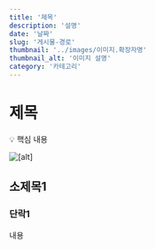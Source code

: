 ```yaml
---
title: '제목'
description: '설명'
date: '날짜'
slug: '게시물-경로'
thumbnail: '../images/이미지.확장자명'
thumbnail_alt: '이미지 설명'
category: '카테고리'
---
```


# 제목

<Callout>💡 핵심 내용</Callout>

<Image
  src="https://raw.githubusercontent.com/jgjgill/blog/main/contents/[category]/[folder]/images/[image].png"
  alt="[alt]"
/>

## 소제목1

### 단락1

내용

